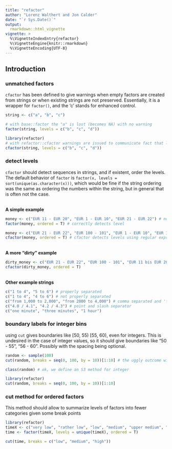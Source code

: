 ```yaml
---
title: "refactor"
author: "Lorenz Walthert and Jon Calder"
date: "`r Sys.Date()`"
output: 
  rmarkdown::html_vignette
vignette: >
  %\VignetteIndexEntry{refactor}
  %\VignetteEngine{knitr::rmarkdown}
  %\VignetteEncoding{UTF-8}
---
```


## Introduction

### unmatched factors
`cfactor` has been defined to give warnings when empty factors are created from strings or when existing strings are not preserved. Essentially, it is a wrapper for `factor()`, and the 'c' stands for enhanced control.
```r
string <- c("a", "b", "c")

# with base::factor the "a" is lost (becomes NA) with no warning
factor(string, levels = c("b", "c", "d"))

library(refactor)
# with refactor::cfactor warnings are issued to communicate fact that levels were referenced that do not appear in the data and vice versa
cfactor(string, levels = c("b", "c", "d"))
```

### detect levels
`cfactor` should detect sequences in strings, and if existent, order the levels. The default behavior of `factor` is
`factor(x, levels = sort(unique(as.character(x)))`, which would be fine if the string ordering was the same as ordering the numbers within the string, but in general that is often not the case.

\
**A simple example**
```r
money <- c("EUR 11 - EUR 20", "EUR 1 - EUR 10", "EUR 21 - EUR 22") # no issue, since all numbers are two digits
factor(money, ordered = T) # correctly detects level

money <- c("EUR 21 - EUR 22", "EUR 100 - 101", "EUR 1 - EUR 10", "EUR 11 - EUR 20")  # the general case
cfactor(money, ordered = T) # cfactor detects levels using regular expressions
```

\
**A more "dirty" example**
```r
dirty_money <- c("EUR 21 - EUR 22", "EUR 100 - 101", "EUR 11 bis EUR 20", "from 98 to 99")
cfactor(dirty_money, ordered = T)
```

\
**Other example strings**
```r
c("1 to 4", "5 to 6") # properly separated
c("1 to 4", "4 to 6") # not properly separated
c("from 1,000 to 2,000", "from 2000 to 4,000") # comma separated and 'from' and 'to'
c("4.0 / 4.1", "4.2 / 4.3") # point and slash separator
c("one minute", "three minutes", "1 hour")
```


### boundary labels for integer bins
using `cut` gives boundaries like [50, 55) [55, 60), even for integers. This is undesired in the case of integer values, so it should give boundaries like "50 - 55", "56 - 60". Possibly with the spacing being optional.

```r
random <- sample(100)
cut(random, breaks = seq(0, 100, by = 10))[1:10] # the uggly outcome with cut.default

class(random) # ok, we define an S3 method for integer

library(refactor)
cut(random, breaks = seq(0, 100, by = 10))[1:10]
```

### cut method for ordered factors
This method should allow to summarize levels of factors into fewer categories given some break points
```r
library(refactor)
timeX <- c("very low", "rather low", "low", "medium", "upper medium", "high")
time <- factor(timeX, levels = unique(timeX), ordered = T)

cut(time, breaks = c("low", "medium", "high"))
```
